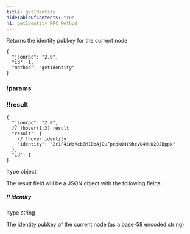 ```yaml
---
title: getIdentity
hideTableOfContents: true
h1: getIdentity RPC Method
---
```


Returns the identity pubkey for the current node

<APIMethod>

```jsonc !!request with-client
{
  "jsonrpc": "2.0",
  "id": 1,
  "method": "getIdentity"
}
```

### !params

### !!result

```jsonc !response
{
  "jsonrpc": "2.0",
  // !hover(1:3) result
  "result": {
    // !hover identity
    "identity": "2r1F4iWqVcb8M1DbAjQuFpebkQHY9hcVU4WuW2DJBppN"
  },
  "id": 1
}
```

!type object

The result field will be a JSON object with the following fields:

##### !! identity

!type string

The identity pubkey of the current node (as a base-58 encoded string)

</APIMethod>
